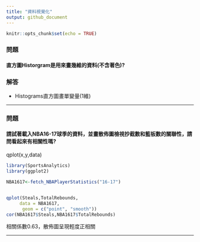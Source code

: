 ---
title: "資料視覺化"
output: github_document
---

```{r setup, include=FALSE}
knitr::opts_chunk$set(echo = TRUE)
```

### 問題

#### 直方圖Historgram是用來畫幾維的資料(不含著色)?

### 解答

- Histograms直方圖畫單變量(1維)

<hr>


### 問題

#### 請試著載入NBA16-17球季的資料，並畫散佈圖檢視抄截數和籃板數的關聯性，請問看起來有相關性嗎?

qplot(x,y,data)
```{r }

library(SportsAnalytics)
library(ggplot2) 

NBA1617<-fetch_NBAPlayerStatistics("16-17")


qplot(Steals,TotalRebounds, 
     data = NBA1617,
      geom = c("point", "smooth"))
cor(NBA1617$Steals,NBA1617$TotalRebounds)
```
相關係數0.63，散佈圖呈現輕度正相關
<hr>